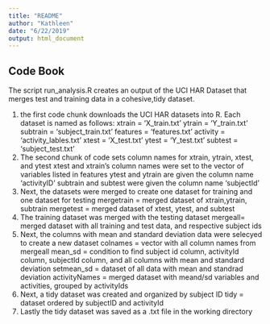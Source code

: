 ```yaml
---
title: "README"
author: "Kathleen"
date: "6/22/2019"
output: html_document
---
```



## Code Book 

The script run_analysis.R creates an output of the UCI HAR Dataset that merges test and training data in a cohesive,tidy dataset.

1. the first code chunk downloads the UCI HAR datasets into R. 
        Each dataset is named as follows: 
        xtrain = 'X_train.txt'
        ytrain = 'Y_train.txt'
        subtrain = 'subject_train.txt'
        features = 'features.txt'
        activity = 'activity_lables.txt'
        xtest = 'X_test.txt'
        ytest = 'Y_test.txt' 
        subtest = 'subject_test.txt'
2. The second chunk of code sets column names for xtrain, ytrain, xtest, and ytest
        xtest and xtrain's column names were set to the vector of variables listed in features
        ytest and ytrain are given the column name 'activityID'
        subtrain and subtest were given the column name 'subjectId' 
3. Next, the datasets were merged to create one dataset for training and one dataset for testing
        mergetrain = merged dataset of xtrain,ytrain, subtrain
        mergetest = merged dataset of xtest, ytest, and subtest
4. The training dataset was merged with the testing dataset
        mergeall= merged dataset with all training and test data, and respective subject ids
5. Next, the columns with mean and standard deviation data were selecyed to create a new dataset
        colnames = vector with all column names from mergeall
        mean_sd = condition to find subject id column, activityId column, subjectId column, and all                     columns with mean and standard deviation
        setmean_sd = dataset of all data with mean and standrad deviation
        activityNames = merged dataset with meand/sd variables and activities, grouped by activityIds 
6. Next, a tidy dataset was created and organized by subject ID
        tidy = dataset ordered by subjectID and activityId
7. Lastly the tidy dataset was saved as a .txt file in the working directory
        



